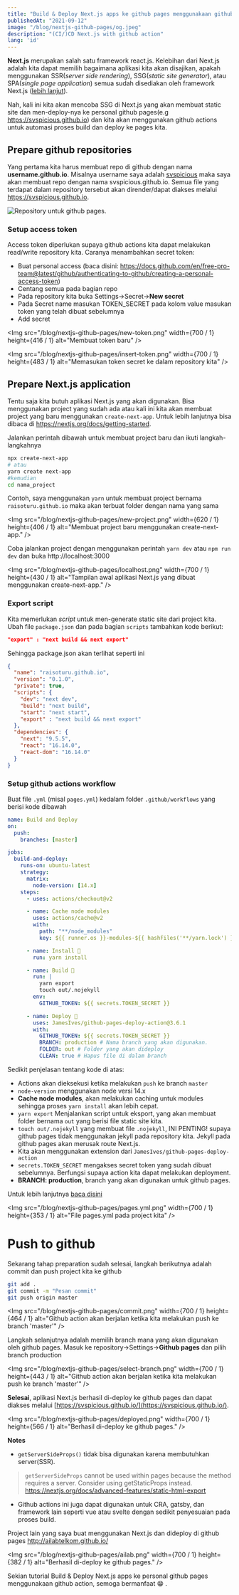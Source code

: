 ```yaml
---
title: "Build & Deploy Next.js apps ke github pages menggunakaan github action"
publishedAt: "2021-09-12"
image: "/blog/nextjs-github-pages/og.jpeg"
description: "(CI/)CD Next.js with github action"
lang: 'id'
---
```


**Next.js** merupakan salah satu framework react.js. Kelebihan dari Next.js adalah kita dapat memilih bagaimana aplikasi kita akan disajikan, apakah menggunakan SSR(_server side rendering_), SSG(_static site generator_), atau SPA(_single page application_) semua sudah disediakan oleh framework Next.js ([lebih lanjut](https://nextjs.org/docs/basic-features/data-fetching)).

Nah, kali ini kita akan mencoba SSG di Next.js yang akan membuat static site dan men-deploy-nya ke personal github pages(e.g https://svspicious.github.io) dan kita akan menggunakan github actions untuk automasi proses build dan deploy ke pages kita.

## Prepare github repositories

Yang pertama kita harus membuat repo di github dengan nama **username.github.io**. Misalnya username saya adalah [svspicious](https://github.com/svspicious) maka saya akan membuat repo dengan nama svspicious.github.io. Semua file yang terdapat dalam repository tersebut akan dirender/dapat diakses melalui https://svspicious.github.io.

<Img
  src="/blog/nextjs-github-pages/1.png"
  width={593}
  height={260}
  alt="Repository untuk github pages."
/>

### Setup access token

Access token diperlukan supaya github actions kita dapat melakukan read/write repository kita.
Caranya menambahkan secret token:

- Buat personal access (baca disini: https://docs.github.com/en/free-pro-team@latest/github/authenticating-to-github/creating-a-personal-access-token)
- Centang semua pada bagian repo
- Pada repository kita buka Settings->Secret->**New secret**
- Pada Secret name masukan TOKEN_SECRET pada kolom value masukan token yang telah dibuat sebelumnya
- Add secret

<Img
  src="/blog/nextjs-github-pages/new-token.png"
  width={700 / 1}
  height={416 / 1}
  alt="Membuat token baru"
/>

<Img
  src="/blog/nextjs-github-pages/insert-token.png"
  width={700 / 1}
  height={483 / 1}
  alt="Memasukan token secret ke dalam repository kita"
/>

## Prepare Next.js application

Tentu saja kita butuh aplikasi Next.js yang akan digunakan. Bisa menggunakan project yang sudah ada atau kali ini kita akan membuat project yang baru menggunakan `create-next-app`. Untuk lebih lanjutnya bisa dibaca di https://nextjs.org/docs/getting-started.

Jalankan perintah dibawah untuk membuat project baru dan ikuti langkah-langkahnya

```bash
npx create-next-app
# atau
yarn create next-app
#kemudian
cd nama_project
```

Contoh, saya menggunakan `yarn` untuk membuat project bernama `raisoturu.github.io` maka akan terbuat folder dengan nama yang sama

<Img
  src="/blog/nextjs-github-pages/new-project.png"
  width={620 / 1}
  height={406 / 1}
  alt="Membuat project baru menggunakan create-next-app."
/>

Coba jalankan project dengan menggunakan perintah `yarn dev` atau `npm run dev` dan buka http://localhost:3000

<Img
  src="/blog/nextjs-github-pages/localhost.png"
  width={700 / 1}
  height={430 / 1}
  alt="Tampilan awal aplikasi Next.js yang dibuat menggunakan create-next-app."
/>

### Export script

Kita memerlukan _script_ untuk men-generate static site dari project kita. Ubah file `package.json` dan pada bagian `scripts` tambahkan kode berikut:

```json
"export" : "next build && next export"
```

Sehingga package.json akan terlihat seperti ini

```json{9}:package.json
{
  "name": "raisoturu.github.io",
  "version": "0.1.0",
  "private": true,
  "scripts": {
    "dev": "next dev",
    "build": "next build",
    "start": "next start",
    "export" : "next build && next export"
  },
  "dependencies": {
    "next": "9.5.5",
    "react": "16.14.0",
    "react-dom": "16.14.0"
  }
}
```

### Setup github actions workflow

Buat file `.yml` (misal `pages.yml`) kedalam folder `.github/workflows` yang berisi kode dibawah

```yaml:pages.yml
name: Build and Deploy
on:
  push:
    branches: [master]

jobs:
  build-and-deploy:
    runs-on: ubuntu-latest
    strategy:
      matrix:
        node-version: [14.x]
    steps:
      - uses: actions/checkout@v2

      - name: Cache node modules
        uses: actions/cache@v2
        with:
          path: "**/node_modules"
          key: ${{ runner.os }}-modules-${{ hashFiles('**/yarn.lock') }}

      - name: Install 🔧
        run: yarn install

      - name: Build 🔧
        run: |
          yarn export
          touch out/.nojekyll
        env:
          GITHUB_TOKEN: ${{ secrets.TOKEN_SECRET }}

      - name: Deploy 🚀
        uses: JamesIves/github-pages-deploy-action@3.6.1
        with:
          GITHUB_TOKEN: ${{ secrets.TOKEN_SECRET }}
          BRANCH: production # Nama branch yang akan digunakan.
          FOLDER: out # Folder yang akan dideploy
          CLEAN: true # Hapus file di dalam branch
```

Sedikit penjelasan tentang kode di atas:

- Actions akan dieksekusi ketika melakukan `push` ke branch `master`
- `node-version` menggunakan node versi 14.x
- **Cache node modules**, akan melakukan caching untuk modules sehingga proses `yarn install` akan lebih cepat.
- `yarn export` Menjalankan script untuk eksport, yang akan membuat folder bernama `out` yang berisi file static site kita.
- `touch out/.nojekyll` yang membuat file `.nojekyll`, INI PENTING! supaya github pages tidak menggunakan jekyll pada repository kita. Jekyll pada github pages akan merusak route Next.js.
- Kita akan menggunakan extension dari `JamesIves/github-pages-deploy-action`
- `secrets.TOKEN_SECRET` mengakses secret token yang sudah dibuat sebelumnya. Berfungsi supaya action kita dapat melakukan deployment.
- **BRANCH: production**, branch yang akan digunakan untuk github pages.

Untuk lebih lanjutnya [baca disini](https://docs.github.com/en/free-pro-team@latest/actions/quickstart)

<Img
  src="/blog/nextjs-github-pages/pages.yml.png"
  width={700 / 1}
  height={353 / 1}
  alt="File pages.yml pada project kita"
/>


# Push to github

Sekarang tahap preparation sudah selesai, langkah berikutnya adalah commit dan push project kita ke github

```bash
git add .
git commit -m "Pesan commit"
git push origin master
```

<Img
  src="/blog/nextjs-github-pages/commit.png"
  width={700 / 1}
  height={464 / 1}
  alt="Github action akan berjalan ketika kita melakukan push ke branch 'master'"
/>

Langkah selanjutnya adalah memilih branch mana yang akan digunakan oleh github pages. Masuk ke repository->Settings->**Github pages** dan pilih branch production

<Img
  src="/blog/nextjs-github-pages/select-branch.png"
  width={700 / 1}
  height={443 / 1}
  alt="Github action akan berjalan ketika kita melakukan push ke branch 'master'"
/>

**Selesai**, aplikasi Next.js berhasil di-deploy ke github pages dan dapat diakses melalui [https://svspicious.github.io/](https://svspicious.github.io/).

<Img
  src="/blog/nextjs-github-pages/deployed.png"
  width={700 / 1}
  height={566 / 1}
  alt="Berhasil di-deploy ke github pages."
/>

**Notes**

- `getServerSideProps()` tidak bisa digunakan karena membutuhkan server(SSR).

> `getServerSideProps` cannot be used within pages because the method requires a server. Consider using getStaticProps instead. https://nextjs.org/docs/advanced-features/static-html-export

- Github actions ini juga dapat digunakan untuk CRA, gatsby, dan framework lain seperti vue atau svelte dengan sedikit penyesuaian pada proses build.

Project lain yang saya buat menggunakan Next.js dan dideploy di github pages http://ailabtelkom.github.io/

<Img
  src="/blog/nextjs-github-pages/ailab.png"
  width={700 / 1}
  height={382 / 1}
  alt="Berhasil di-deploy ke github pages."
/>

Sekian tutorial Build & Deploy Next.js apps ke personal github pages menggunakaan github action, semoga bermanfaat 😁 .
